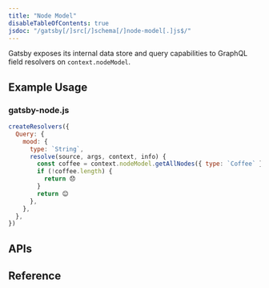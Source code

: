 ```yaml
---
title: "Node Model"
disableTableOfContents: true
jsdoc: "/gatsby[/]src[/]schema[/]node-model[.]js$/"
---
```



Gatsby exposes its internal data store and query capabilities to GraphQL field resolvers on `context.nodeModel`.

## Example Usage
### gatsby-node.js
```javascript
createResolvers({
  Query: {
    mood: {
      type: `String`,
      resolve(source, args, context, info) {
        const coffee = context.nodeModel.getAllNodes({ type: `Coffee` })
        if (!coffee.length) {
          return 😞
        }
        return 😊
      },
    },
  },
})
```

## APIs
<APIContents docs={props.mergedFuncs} />

## Reference
<APIReference docs={props.mergedFuncs} />